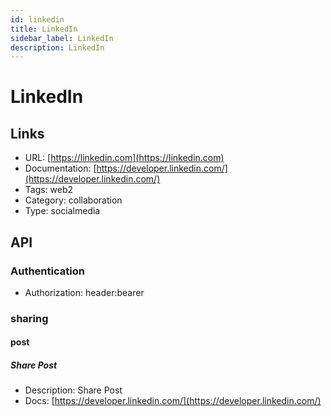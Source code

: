 ```yaml
---
id: linkedin
title: LinkedIn
sidebar_label: LinkedIn
description: LinkedIn
---
```


# LinkedIn

## Links

* URL: [https://linkedin.com](https://linkedin.com)
* Documentation: [https://developer.linkedin.com/](https://developer.linkedin.com/)
* Tags: web2
* Category: collaboration
* Type: socialmedia

## API

### Authentication

* Authorization: header:bearer

### sharing

#### post

##### Share Post

* Description: Share Post
* Docs: [https://developer.linkedin.com/](https://developer.linkedin.com/)
